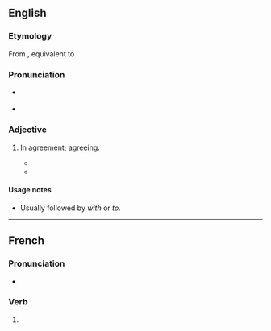 ==English==

===Etymology===
From {{inh|en|enm|acordaunt}}, equivalent to {{suffix|en|accord|ant}}

===Pronunciation===
* {{a|US}} {{IPA|en|/əˈkɔɹd.ənt/}}
* {{audio|en|LL-Q1860 (eng)-Vealhurl-accordant.wav|Audio (Southern England)}}

===Adjective===
{{en-adj}}

# In agreement; [[agreeing]].
#: {{syn|en|consonant|harmonious|corresponding|conformable|conforming}}
#* {{quote-book|en|title=The Descent of Man|author=Charles Darwin|year=1871|passage=The breach of this law, even when the breach is known to be strictly '''accordant''' with true morality, has caused many a man more agony than a real crime.}}
#* {{quote-book|en|title=The Captivity An Oratorio|author=Oliver Goldsmith|passage=And now his voice '''accordant''' to the string.|year=1836}}

====Usage notes====
* Usually followed by ''with'' or ''to''.

----

==French==

===Pronunciation===
* {{audio|fr|LL-Q150 (fra)-Lepticed7-accordant.wav|Audio}}

===Verb===
{{head|fr|present participle}}

# {{present participle of|fr|accorder|nocat=1}}